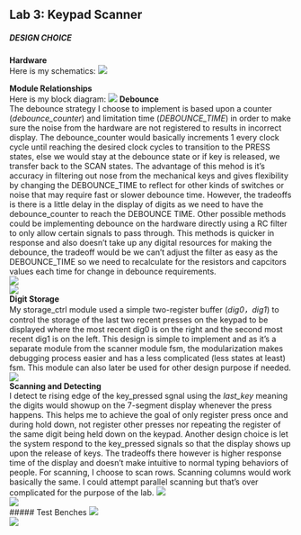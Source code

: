 ## Lab 3: Keypad Scanner

##### DESIGN CHOICE<br>
**Hardware**<br>
Here is my schematics:
![](images\lab3schematics.jpg)

**Module Relationships**<br>
Here is my block diagram:
![](lab3blockdiagram.jpg)
**Debounce**<br>
The debounce strategy I choose to implement is based upon a counter (*debounce_counter*) and limitation time (*DEBOUNCE_TIME*) in order to make sure the noise from the hardware are not registered to results in incorrect display. The debounce_counter would basically increments 1 every clock cycle until reaching the desired clock cycles to transition to the PRESS states, else we would stay at the debounce state or if key is released, we transfer back to the SCAN states. The advantage of this mehod is it's accuracy in filtering out nose from the mechanical keys and gives flexibility by changing the DEBOUNCE_TIME to reflect for other kinds of switches or noise that may require fast or slower debounce time. However, the tradeoffs is there is a little delay in the display of digits as we need to have the debounce_counter to reach the DEBOUNCE TIME. Other possible methods could be implementing debounce on the hardware directly using a RC filter to only allow certain signals to pass through. This methods is quicker in response and also doesn't take up any digital resources for making the debounce, the tradeoff would be we can't adjust the filter as easy as the DEBOUNCE_TIME so we need to recalculate for the resistors and capcitors values each time for change in debounce requirements.<br>
![](images\fsmscanner.jpg)<br>
![](images\fsmscannertable.jpg)<br>
**Digit Storage**<br>
My storage_ctrl module used a simple two-register buffer (*dig0，dig1*) to control the storage of the last two recent presses on the keypad to be displayed where the most recent dig0 is on the right and the second most recent dig1 is on the left. This design is simple to implement and as it's a separate module from the scanner module fsm, the modularization makes debugging process easier and has a less complicated (less states at least) fsm. This module can also later be used for other design purpose if needed. <br>
![](images\lab3storage.jpg)<br>
**Scanning and Detecting**<br>
I detect te rising edge of the key_pressed sgnal using the *last_key* meaning the digits would showup on the 7-segment display whenever the press happens. This helps me to achieve the goal of only register press once and during hold down, not register other presses nor repeating the register of the same digit being held down on the keypad. Another design choice is let the system respond to the key_pressed signals so that the display shows up upon the release of keys. The tradeoffs there however is higher response time of the display and doesn't make intuitive to normal typing behaviors of people. For scanning, I choose to scan rows. Scanning columns would work basically the same. I could attempt parallel scanning but that's over complicated for the purpose of the lab.
![](images\fsmscanrows.jpg)<br>
![](images\fsmrowscanntable.jpg)<br>
##### Test Benches
![](images\testbenchtop.jpg)<br>
![](images\testbenchwithoutsyncindividual.jpg)<br>
